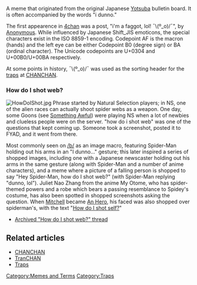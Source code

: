 A meme that originated from the original Japanese [[Yotsuba]] bulletin board. It is often accompanied by the words "i dunno."

The first appearence in [[4chan]] was a post, "i'm a faggot, lol! ¯\(º_o)/¯", by [[Anonymous]]. While influenced by Japanese Shift_JIS emoticons, the special characters exist in the ISO 8859-1 encoding. Codepoint AF is the macron (hands) and the left eye can be either Codepoint B0 (degree sign) or BA (ordinal character). The Unicode codepoints are U+0304 and U+00B0/U+00BA respectively.

At some points in history, ¯\(º_o)/¯ was used as the sorting header for the [[:Category:Traps|traps]] at [[CHANCHAN]].

=== How do I shot web? ===
[[Image:HowDoIShot.jpg|thumb]]
Phrase started by Natural Selection players; in NS, one of the alien races can actually shoot spider webs as a weapon. One day, some Goons (see [[Something Awful]]) were playing NS when a lot of newbies and clueless people were on the server. "how do i shot web" was one of the questions that kept coming up. Someone took a screenshot, posted it to FYAD, and it went from there.

Most commonly seen on [[/b/]] as an image macro, featuring Spider-Man holding out his arms in an "I dunno..." gesture; this later inspired a series of shopped images, including one with a Japanese newscaster holding out his arms in the same gesture (along with Spider-Man and a number of anime characters), and a meme where a picture of a falling person is shopped to say "Hey Spider-Man, how do I shot web?" (with Spider-Man replying "dunno, lol"). Juliet Nao Zhang from the anime My Otome, who has spider-themed powers and a robe which bears a passing resemblance to Spidey's costume, has also been spotted in shopped screenshots asking the question. When [[An Hero|Mitchell]] became [[An Hero]], his faced was also shopped over spiderman's, with the text "[[An Hero|How do I shot self?]]"
* [http://4chanarchive.org/brchive/16535508/how+do+i+shot+web/ Archived "How do I shot web?" thread]

== Related articles ==
* [[CHANCHAN]]
* [[TranCHAN]]
* [[Traps]]

[[Category:Memes and Terms]][[Category:Traps]]